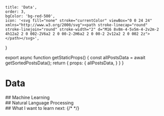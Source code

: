     title: 'Data',
    order: 3,
    bgColor: 'bg-red-500',
    icon: '<svg fill="none" stroke="currentColor" viewBox="0 0 24 24" xmlns="http://www.w3.org/2000/svg"><path stroke-linecap="round" stroke-linejoin="round" stroke-width="2" d="M16 8v8m-4-5v5m-4-2v2m-2 4h12a2 2 0 002-2V6a2 2 0 00-2-2H6a2 2 0 00-2 2v12a2 2 0 002 2z"></path></svg>',
}


<Head>
  <title>{ metadata.title + ' | Martin Chevestrier' }</title>
</Head>

export async function getStaticProps() {
  const allPostsData = await getSortedPostsData();
  return {
    props: {
      allPostsData,
    }
  }
}





# Data
<Main>
    <Section>
        ## Machine Learning
        <BlockList>
            <Tile name="NumPy" icon={ numpy } level={ 2 } />
            <Tile name="pandas" icon={ pandas } level={ 2 } />
            <Tile name="scikit-learn" icon={ scikitlearn } level={ 2 } />
            <Tile name="TensorFlow" icon={ tensorflow } level={ 1 } />
        </BlockList>
    </Section>
    <Section>
        ## Natural Language Processing
        <BlockList>
            <Tile name="spaCy" icon={ spacy } level={ 2 } />
            <Tile name="Hugging Face Transformers" icon={ huggingface } level={ 1 } />
        </BlockList>
    </Section>
    <Section>
        ## What I want to learn next:
        <BlockList>
            <Tile name="PyTorch" icon={ pytorch } />
            <Tile name="R" icon={ r } />
            <Tile name="Julia" icon={ julia } />
            <Tile name="Apache Airflow" icon={ airflow } />
            <Tile name="Apache Hive" icon={ hive } />
            {/* <Tile name="NLTK" icon={ nltk } /> */}
        </BlockList>
    </Section>
</Main>